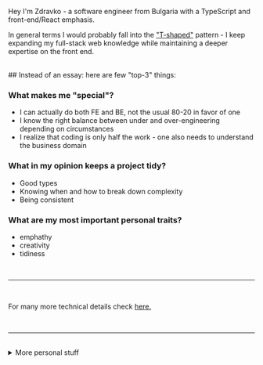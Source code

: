 ---
---

<section>

Hey I'm Zdravko - a software engineer from Bulgaria with a TypeScript
and front-end/React emphasis.

In general terms I would probably fall into the <a className="text-primary underline" href="https://en.wikipedia.org/wiki/T-shaped_skills" target="_blank">"T-shaped"</a> pattern -
I keep expanding my full-stack web knowledge while maintaining a deeper expertise
on the front end.

<br />
## Instead of an essay: here are few "top-3" things:

<br />

### What makes me "special"?

- I can actually do both FE and BE, not the usual 80-20 in favor of one
- I know the right balance between under and over-engineering depending on circumstances
- I realize that coding is only half the work - one also needs to understand the business domain

### What in my opinion keeps a project tidy?

- Good types
- Knowing when and how to break down complexity
- Being consistent

### What are my most important personal traits?

- emphathy
- creativity
- tidiness

<br />
<hr />
<br />

For many more technical details check <a className="text-primary underline" href="/craft">here.</a>

<br />
<hr />
<br />

<details>
<summary className="cursor-pointer"><span className="pl-1">More personal stuff</span></summary>

- I'm self taught, my formal education is in history 📜

- Programming quickly became my biggest passion - I have more side projects than I can handle

- I'm happily married, we have 1 child

- People say I can cook 👨‍🍳

- I used to be a semi-professional Warcraft 3 player

- I worked at a board game shop focused on Magic the Gathering 🎲

- I used to play a lot of online poker back in college

- I care deeply about stray animals (a severe problem in Bulgaria) and help as much as I can 😼

- I love reading/listening to books, especially fantasy

- If I have more time I would like to learn to draw, play the guitar, write a fantasy book, create board games (I've started with some)

</details>

</section>
